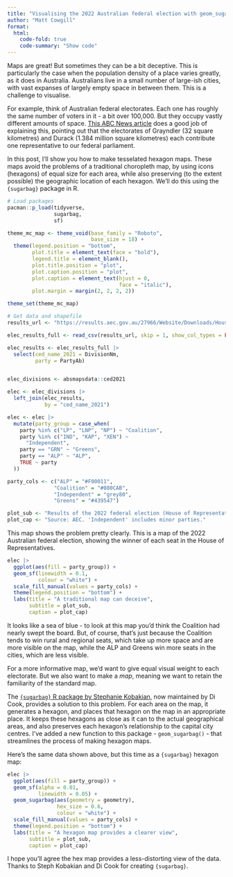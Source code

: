 ```yaml
---
title: "Visualising the 2022 Australian federal election with geom_sugarbag"
author: "Matt Cowgill"
format:
  html:
    code-fold: true
    code-summary: "Show code"
---
```


Maps are great! But sometimes they can be a bit deceptive. This is particularly the case when the population density of a place varies greatly, as it does in Australia. Australians live in a small number of large-ish cities, with vast expanses of largely empty space in between them. This is a challenge to visualise. 

For example, think of Australian federal electorates. Each one has roughly the same number of voters in it - a bit over 100,000. But they occupy vastly different amounts of space. [This ABC News article](https://www.abc.net.au/news/2022-05-20/federal-election-map-lying/101076016) does a good job of explaining this, pointing out that the electorates of Grayndler (32 square kilometres) and Durack (1.384 million square kilometres) each contribute one representative to our federal parliament. 

In this post, I'll show you how to make tesselated hexagon maps. These maps avoid the problems of a traditional choropleth map, by using icons (hexagons) of equal size for each area, while also preserving (to the extent possible) the geographic location of each hexagon. We'll do this using the `{sugarbag}` package in R.

```r
# Load packages
pacman::p_load(tidyverse,
               sugarbag,
               sf)

theme_mc_map <- theme_void(base_family = "Roboto",
                           base_size = 18) +
  theme(legend.position = "bottom",
        plot.title = element_text(face = "bold"),
        legend.title = element_blank(),
        plot.title.position = "plot",
        plot.caption.position = "plot",
        plot.caption = element_text(hjust = 0,
                                    face = "italic"),
        plot.margin = margin(2, 2, 2, 2))

theme_set(theme_mc_map)

# Get data and shapefile
results_url <- "https://results.aec.gov.au/27966/Website/Downloads/HouseMembersElectedDownload-27966.csv"

elec_results_full <- read_csv(results_url, skip = 1, show_col_types = FALSE) 

elec_results <- elec_results_full |> 
  select(ced_name_2021 = DivisionNm,
         party = PartyAb) 


elec_divisions <- absmapsdata::ced2021

elec <- elec_divisions |>
  left_join(elec_results,
            by = "ced_name_2021") 

elec <- elec |> 
  mutate(party_group = case_when(
    party %in% c("LP", "LNP", "NP") ~ "Coalition",
    party %in% c("IND", "KAP", "XEN") ~ 
      "Independent",
    party == "GRN" ~ "Greens",
    party == "ALP" ~ "ALP",
    TRUE ~ party
  ))

party_cols <- c("ALP" = "#F00011",
               "Coalition" = "#080CAB",
               "Independent" = "grey80",
               "Greens" = "#439547")

plot_sub <- "Results of the 2022 federal election (House of Representatives)"
plot_cap <- "Source: AEC. 'Independent' includes minor parties."
```

This map shows the problem pretty clearly. This is a map of the 2022 Australian federal election, showing the winner of each seat in the House of Representatives. 

```r
elec |> 
  ggplot(aes(fill = party_group)) +
  geom_sf(linewidth = 0.1,
          colour = "white") +
  scale_fill_manual(values = party_cols) +
  theme(legend.position = "bottom") +
  labs(title = "A traditional map can deceive",
       subtitle = plot_sub,
       caption = plot_cap)
```

It looks like a sea of blue - to look at this map you'd think the Coalition had nearly swept the board. But, of course, that's just because the Coalition tends to win rural and regional seats, which take up more space and are more visible on the map, while the ALP and Greens win more seats in the cities, which are less visible. 

For a more informative map, we'd want to give equal visual weight to each electorate. But we also want to make a *map*, meaning we want to retain the familiarity of the standard map. 

The [`{sugarbag}` R package by Stephanie Kobakian](https://github.com/srkobakian/sugarbag), now maintained by Di Cook, provides a solution to this problem. For each area on the map, it generates a hexagon, and places that hexagon on the map in an appropriate place. It keeps these hexagons as close as it can to the actual geographical areas, and also preserves each hexagon's relationship to the capital city centres. I've added a new function to this package -  `geom_sugarbag()` - that streamlines the process of making hexagon maps.

Here's the same data shown above, but this time as a `{sugarbag}` hexagon map:
```r
elec |> 
  ggplot(aes(fill = party_group)) +
  geom_sf(alpha = 0.01,
          linewidth = 0.05) +
  geom_sugarbag(aes(geometry = geometry),
                hex_size = 0.6,
                colour = "white") +
  scale_fill_manual(values = party_cols) +
  theme(legend.position = "bottom") +
  labs(title = "A hexagon map provides a clearer view",
       subtitle = plot_sub,
       caption = plot_cap)
```

I hope you'll agree the hex map provides a less-distorting view of the data. Thanks to Steph Kobakian and Di Cook for creating `{sugarbag}`.
